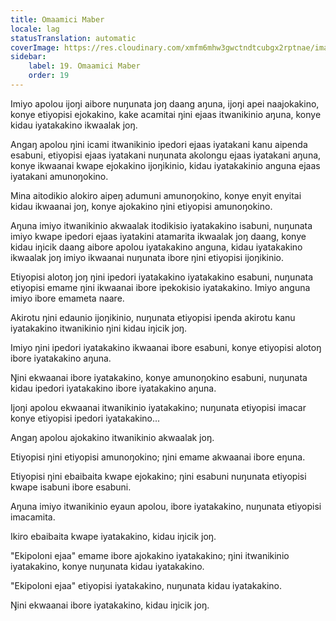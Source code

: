 ```yaml
---
title: Omaamici Maber
locale: lag
statusTranslation: automatic
coverImage: https://res.cloudinary.com/xmfm6mhw3gwctndtcubgx2rptnae/image/upload/v1740468922/small_cover_tratado_de_psicologia_revolucionaria_a4c0dca4e0.webp
sidebar:
    label: 19. Omaamici Maber
    order: 19
---
```

Imiyo apolou ijoŋi aibore nuŋunata joŋ daang aŋuna, ijoŋi apei naajokakino, konye etiyopisi ejokakino, kake acamitai ŋini ejaas itwanikinio aŋuna, konye kidau iyatakakino ikwaalak joŋ.

Angaŋ apolou ŋini icami itwanikinio ipedori ejaas iyatakani kanu aipenda esabuni, etiyopisi ejaas iyatakani nuŋunata akolongu ejaas iyatakani aŋuna, konye ikwaanai kwape ejokakino ijoŋikinio, kidau iyatakakinio anguna ejaas iyatakani amunoŋokino.

Mina aitodikio alokiro aipeŋ adumuni amunoŋokino, konye enyit enyitai kidau ikwaanai joŋ, konye ajokakino ŋini etiyopisi amunoŋokino.

Aŋuna imiyo itwanikinio akwaalak itodikisio iyatakakino isabuni, nuŋunata imiyo kwape ipedori ejaas iyatakini atamarita ikwaalak joŋ daang, konye kidau iŋicik daang aibore apolou iyatakakino anguna, kidau iyatakakino ikwaalak joŋ imiyo ikwaanai nuŋunata ibore ŋini etiyopisi ijoŋikinio.

Etiyopisi alotoŋ joŋ ŋini ipedori iyatakakino iyatakakino esabuni, nuŋunata etiyopisi emame ŋini ikwaanai ibore ipekokisio iyatakakino. Imiyo anguna imiyo ibore emameta naare.

Akirotu ŋini edaunio ijoŋikinio, nuŋunata etiyopisi ipenda akirotu kanu iyatakakino itwanikinio ŋini kidau iŋicik joŋ.

Imiyo ŋini ipedori iyatakakino ikwaanai ibore esabuni, konye etiyopisi alotoŋ ibore iyatakakino aŋuna.

Ŋini ekwaanai ibore iyatakakino, konye amunoŋokino esabuni, nuŋunata kidau ipedori iyatakakino ibore iyatakakino aŋuna.

Ijoŋi apolou ekwaanai itwanikinio iyatakakino; nuŋunata etiyopisi imacar konye etiyopisi ipedori iyatakakino...

Angaŋ apolou ajokakino itwanikinio akwaalak joŋ.

Etiyopisi ŋini etiyopisi amunoŋokino; ŋini emame akwaanai ibore eŋuna.

Etiyopisi ŋini ebaibaita kwape ejokakino; ŋini esabuni nuŋunata etiyopisi kwape isabuni ibore esabuni.

Aŋuna imiyo itwanikinio eyaun apolou, ibore iyatakakino, nuŋunata etiyopisi imacamita.

Ikiro ebaibaita kwape iyatakakino, kidau iŋicik joŋ.

"Ekipoloni ejaa" emame ibore ajokakino iyatakakino; ŋini itwanikinio iyatakakino, konye nuŋunata kidau iyatakakino.

"Ekipoloni ejaa" etiyopisi iyatakakino, nuŋunata kidau iyatakakino.

Ŋini ekwaanai ibore iyatakakino, kidau iŋicik joŋ.

